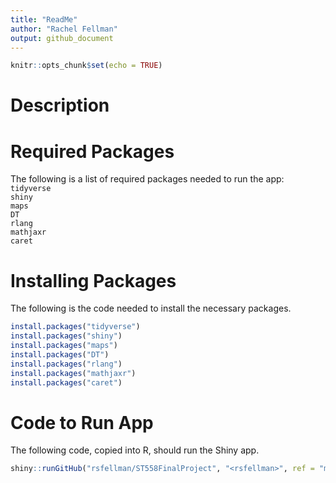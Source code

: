 ```yaml
---
title: "ReadMe"
author: "Rachel Fellman"
output: github_document
---
```


```r
knitr::opts_chunk$set(echo = TRUE)
```

# Description

# Required Packages
The following is a list of required packages needed to run the app:  
`tidyverse`  
`shiny`  
`maps`  
`DT`  
`rlang`  
`mathjaxr`  
`caret`  


# Installing Packages
The following is the code needed to install the necessary packages.
```r
install.packages("tidyverse")
install.packages("shiny")
install.packages("maps")
install.packages("DT")
install.packages("rlang")
install.packages("mathjaxr")
install.packages("caret")
```

# Code to Run App
The following code, copied into R, should run the Shiny app. 
```r
shiny::runGitHub("rsfellman/ST558FinalProject", "<rsfellman>", ref = "main", subdir = "FinalProjApp/")
```

